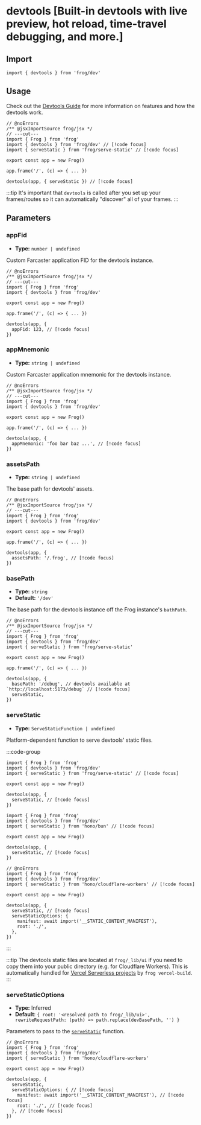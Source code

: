 # devtools [Built-in devtools with live preview, hot reload, time-travel debugging, and more.]

## Import

```tsx twoslash
import { devtools } from 'frog/dev'
```

## Usage

Check out the [Devtools Guide](/concepts/devtools) for more information on features and how the devtools work.

```tsx twoslash
// @noErrors
/** @jsxImportSource frog/jsx */
// ---cut---
import { Frog } from 'frog'
import { devtools } from 'frog/dev' // [!code focus]
import { serveStatic } from 'frog/serve-static' // [!code focus]

export const app = new Frog() 

app.frame('/', (c) => { ... })

devtools(app, { serveStatic }) // [!code focus]
```

:::tip
It's important that `devtools` is called after you set up your frames/routes so it can automatically "discover" all of your frames.
:::

## Parameters

### appFid

- **Type:** `number | undefined`

Custom Farcaster application FID for the devtools instance.

```tsx twoslash
// @noErrors
/** @jsxImportSource frog/jsx */
// ---cut---
import { Frog } from 'frog'
import { devtools } from 'frog/dev'

export const app = new Frog() 

app.frame('/', (c) => { ... })

devtools(app, {
  appFid: 123, // [!code focus]
})
```

### appMnemonic

- **Type:** `string | undefined`

Custom Farcaster application mnemonic for the devtools instance.

```tsx twoslash
// @noErrors
/** @jsxImportSource frog/jsx */
// ---cut---
import { Frog } from 'frog'
import { devtools } from 'frog/dev'

export const app = new Frog() 

app.frame('/', (c) => { ... })

devtools(app, {
  appMnemonic: 'foo bar baz ...', // [!code focus]
})
```

### assetsPath

- **Type:** `string | undefined`

The base path for devtools' assets.

```tsx twoslash
// @noErrors
/** @jsxImportSource frog/jsx */
// ---cut---
import { Frog } from 'frog'
import { devtools } from 'frog/dev'

export const app = new Frog() 

app.frame('/', (c) => { ... })

devtools(app, {
  assetsPath: '/.frog', // [!code focus]
})
```

### basePath

- **Type:** `string`
- **Default:** `'/dev'`

The base path for the devtools instance off the Frog instance's `bathPath`.

```tsx twoslash
// @noErrors
/** @jsxImportSource frog/jsx */
// ---cut---
import { Frog } from 'frog'
import { devtools } from 'frog/dev'
import { serveStatic } from 'frog/serve-static'

export const app = new Frog() 

app.frame('/', (c) => { ... })

devtools(app, {
  basePath: '/debug', // devtools available at `http://localhost:5173/debug` // [!code focus]
  serveStatic,
})
```

### serveStatic

- **Type:** `ServeStaticFunction | undefined`

Platform-dependent function to serve devtools' static files.

:::code-group

```tsx twoslash [Node.js]
import { Frog } from 'frog'
import { devtools } from 'frog/dev'
import { serveStatic } from 'frog/serve-static' // [!code focus]

export const app = new Frog() 

devtools(app, {
  serveStatic, // [!code focus]
}) 
```

```tsx twoslash [Bun]
import { Frog } from 'frog'
import { devtools } from 'frog/dev'
import { serveStatic } from 'hono/bun' // [!code focus]

export const app = new Frog() 

devtools(app, {
  serveStatic, // [!code focus]
}) 
```

```tsx twoslash [Cloudlare Workers]
// @noErrors
import { Frog } from 'frog'
import { devtools } from 'frog/dev'
import { serveStatic } from 'hono/cloudflare-workers' // [!code focus]

export const app = new Frog() 

devtools(app, {
  serveStatic, // [!code focus]
  serveStaticOptions: {
    manifest: await import('__STATIC_CONTENT_MANIFEST'),
    root: './',
  },
})
```
:::

:::tip
The devtools static files are located at `frog/_lib/ui` if you need to copy them into your public directory (e.g. for Cloudflare Workers). This is automatically handled for [Vercel Serverless projects](/platforms/vercel) by `frog vercel-build`.
:::

### serveStaticOptions

- **Type:** Inferred
- **Default**: `{ root: '<resolved path to frog/_lib/ui>', rewriteRequestPath: (path) => path.replace(devBasePath, '') }`

Parameters to pass to the [`serveStatic`](#servestatic) function.

```tsx twoslash [Cloudlare Workers]
// @noErrors
import { Frog } from 'frog'
import { devtools } from 'frog/dev'
import { serveStatic } from 'hono/cloudflare-workers'

export const app = new Frog() 

devtools(app, {
  serveStatic, 
  serveStaticOptions: { // [!code focus]
    manifest: await import('__STATIC_CONTENT_MANIFEST'), // [!code focus]
    root: './', // [!code focus]
  }, // [!code focus]
})
```

